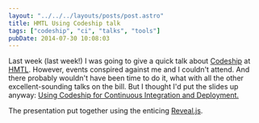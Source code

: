 ```yaml
---
layout: "../../../layouts/posts/post.astro"
title: HMTL Using Codeship talk
tags: ["codeship", "ci", "talks", "tools"]
pubDate: 2014-07-30 10:08:03
---
```


Last week (last week!) I was going to give a quick talk about [Codeship](https://codeship.io/) at [HMTL](https://www.flickr.com/photos/ohskylab/8841052813/). However, events conspired against me and I couldn't attend. And there probably wouldn't have been time to do it, what with all the other excellent-sounding talks on the bill. But I thought I'd put the slides up anyway: [Using Codeship for Continuous Integration and Deployment.](http://anglepoised.github.io/hmtl-codeship-talk/)

The presentation put together using the enticing [Reveal.js](http://lab.hakim.se/reveal-js/).
